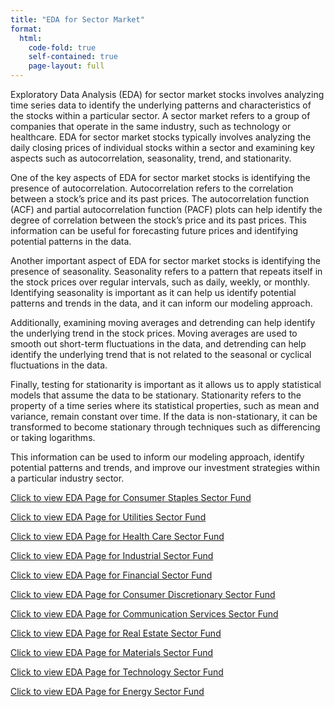 ```yaml
---
title: "EDA for Sector Market"
format:
  html:
    code-fold: true
    self-contained: true
    page-layout: full
---
```


Exploratory Data Analysis (EDA) for sector market stocks involves analyzing time series data to identify the underlying patterns and characteristics of the stocks within a particular sector. A sector market refers to a group of companies that operate in the same industry, such as technology or healthcare. EDA for sector market stocks typically involves analyzing the daily closing prices of individual stocks within a sector and examining key aspects such as autocorrelation, seasonality, trend, and stationarity.

One of the key aspects of EDA for sector market stocks is identifying the presence of autocorrelation. Autocorrelation refers to the correlation between a stock's price and its past prices. The autocorrelation function (ACF) and partial autocorrelation function (PACF) plots can help identify the degree of correlation between the stock's price and its past prices. This information can be useful for forecasting future prices and identifying potential patterns in the data.

Another important aspect of EDA for sector market stocks is identifying the presence of seasonality. Seasonality refers to a pattern that repeats itself in the stock prices over regular intervals, such as daily, weekly, or monthly. Identifying seasonality is important as it can help us identify potential patterns and trends in the data, and it can inform our modeling approach.

Additionally, examining moving averages and detrending can help identify the underlying trend in the stock prices. Moving averages are used to smooth out short-term fluctuations in the data, and detrending can help identify the underlying trend that is not related to the seasonal or cyclical fluctuations in the data.

Finally, testing for stationarity is important as it allows us to apply statistical models that assume the data to be stationary. Stationarity refers to the property of a time series where its statistical properties, such as mean and variance, remain constant over time. If the data is non-stationary, it can be transformed to become stationary through techniques such as differencing or taking logarithms.

This information can be used to inform our modeling approach, identify potential patterns and trends, and improve our investment strategies within a particular industry sector.

[Click to view EDA Page for Consumer Staples Sector Fund](eda_sector_consumer_staples.html)

[Click to view EDA Page for Utilities Sector Fund](eda_sector_utilites.html)

[Click to view EDA Page for Health Care Sector Fund](eda_sector_health_care.html)

[Click to view EDA Page for Industrial Sector Fund](eda_sector_industrial.html)

[Click to view EDA Page for Financial Sector Fund](eda_sector_financial.html)

[Click to view EDA Page for Consumer Discretionary Sector Fund](eda_sector_consumer_discretionary.html)

[Click to view EDA Page for Communication Services Sector Fund](eda_sector_communication_services.html)

[Click to view EDA Page for Real Estate Sector Fund](eda_sector_real_estate.html)

[Click to view EDA Page for Materials Sector Fund](eda_sector_materials_sector.html)

[Click to view EDA Page for Technology Sector Fund](eda_sector_technology.html)

[Click to view EDA Page for Energy Sector Fund](eda_sector_energy.html)